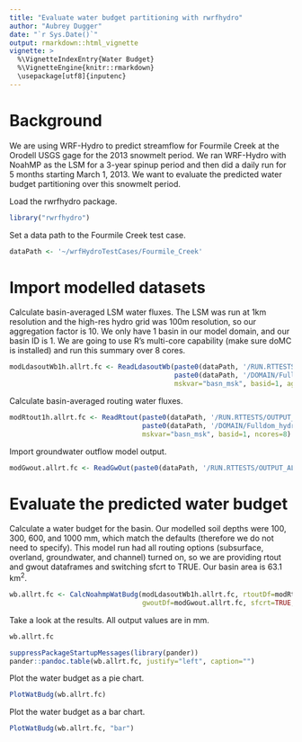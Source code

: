 ```yaml
---
title: "Evaluate water budget partitioning with rwrfhydro"
author: "Aubrey Dugger"
date: "`r Sys.Date()`"
output: rmarkdown::html_vignette
vignette: >
  %\VignetteIndexEntry{Water Budget}
  %\VignetteEngine{knitr::rmarkdown}
  \usepackage[utf8]{inputenc}
---
```


# Background
We are using WRF-Hydro to predict streamflow for Fourmile Creek at the Orodell USGS gage for the 2013 snowmelt period. We ran WRF-Hydro with NoahMP as the LSM for a 3-year spinup period and then did a daily run for 5 months starting March 1, 2013. We want to evaluate the predicted water budget partitioning over this snowmelt period.

Load the rwrfhydro package. 
```r
library("rwrfhydro")
```

Set a data path to the Fourmile Creek test case.
```r
dataPath <- '~/wrfHydroTestCases/Fourmile_Creek'
```


# Import modelled datasets

Calculate basin-averaged LSM water fluxes. The LSM was run at 1km resolution and the high-res hydro grid was 100m resolution, so our aggregation factor is 10. We only have 1 basin in our model domain, and our basin ID is 1. We are going to use R's multi-core capability (make sure  doMC is installed) and run this summary over 8 cores.
```r
modLdasoutWb1h.allrt.fc <- ReadLdasoutWb(paste0(dataPath, '/RUN.RTTESTS/OUTPUT_ALLRT_DAILY'), 
                                         paste0(dataPath, '/DOMAIN/Fulldom_hydro_OrodellBasin_100m.nc'), 
                                         mskvar="basn_msk", basid=1, aggfact=10, ncores=8)
```

Calculate basin-averaged routing water fluxes. 
```r
modRtout1h.allrt.fc <- ReadRtout(paste0(dataPath, '/RUN.RTTESTS/OUTPUT_ALLRT_DAILY'), 
                                 paste0(dataPath, '/DOMAIN/Fulldom_hydro_OrodellBasin_100m.nc'), 
                                 mskvar="basn_msk", basid=1, ncores=8)
```

Import groundwater outflow model output.
```r
modGwout.allrt.fc <- ReadGwOut(paste0(dataPath, '/RUN.RTTESTS/OUTPUT_ALLRT_DAILY/GW_outflow.txt'))
```


# Evaluate the predicted water budget 

Calculate a water budget for the basin. Our modelled soil depths were 100, 300, 600, and 1000 mm, which match the defaults (therefore we do not need to specify). This model run had all routing options (subsurface, overland, groundwater, and channel) turned on, so we are providing rtout and gwout dataframes and switching sfcrt to TRUE. Our basin area is 63.1 km<sup>2</sup>.
```r
wb.allrt.fc <- CalcNoahmpWatBudg(modLdasoutWb1h.allrt.fc, rtoutDf=modRtout1h.allrt.fc, 
                                 gwoutDf=modGwout.allrt.fc, sfcrt=TRUE, basarea=63.1)
```

Take a look at the results. All output values are in mm.
```r
wb.allrt.fc
```

```r
suppressPackageStartupMessages(library(pander))
pander::pandoc.table(wb.allrt.fc, justify="left", caption="")
```

Plot the water budget as a pie chart.
```r
PlotWatBudg(wb.allrt.fc)
```

Plot the water budget as a bar chart.
```r
PlotWatBudg(wb.allrt.fc, "bar")
```